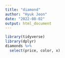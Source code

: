 ```yaml
---
title: "diamond"
author: "Hyuk Jeon"
date: "2022-08-02"
output: html_document
---
```


```r
library(tidyverse)
library(dplyr)
diamonds %>% 
  select(price, color, x)
```
